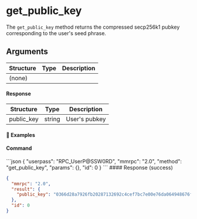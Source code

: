 
# get\_public\_key

The `get_public_key` method returns the compressed secp256k1 pubkey corresponding to the user's seed phrase.

## Arguments

| Structure | Type | Description |
| --------- | ---- | ----------- |
| (none)    |      |             |

#### Response

| Structure   | Type   | Description   |
| ----------- | ------ | ------------- |
| public\_key | string | User's pubkey |

#### 📌 Examples

#### Command

<CodeGroup title="" tag="POST" label="get_public_key" mm2MethodDecorate="true">
  ```json
  {
    "userpass": "RPC_UserP@SSW0RD",
    "mmrpc": "2.0",
    "method": "get_public_key",
    "params": {},
    "id": 0
  }
  ```
</CodeGroup>

<CollapsibleSection expandedText="Hide Response" collapsedText="Show Response">
  #### Response (success)

  ```json
  {
    "mmrpc": "2.0",
    "result": {
      "public_key": "0366d28a7926fb20287132692c4cef7bc7e00e76da064948676f8549c0ed7114d3"
    },
    "id": 0
  }
  ```
</CollapsibleSection>
